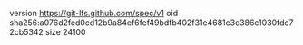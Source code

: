 version https://git-lfs.github.com/spec/v1
oid sha256:a076d2fed0cd12b9a84ef6fef49bdfb402f31e4681c3e386c1030fdc72cb5342
size 24100

